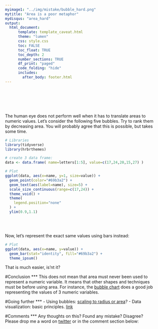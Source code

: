 ```yaml
---
myimage1: "../img/mistake/bubble_hard.png"
mytitle: "Area is a poor metaphor"
mydisqus: "area_hard"
output:
  html_document:
      template: template_caveat.html
      theme: "lumen"
      css: style.css
      toc: FALSE
      toc_float: TRUE
      toc_depth: 2
      number_sections: TRUE
      df_print: "paged"
      code_folding: "hide"
      includes: 
        after_body: footer.html
---
```


<br><br><br><br>
<div class="mycontent">

The human eye does not perform well when it has to translate areas to numeric values. Let's consider the following five bubbles. Try to rank them by decreasing area. You will probably agree that this is possible, but takes some time.  

```r
# Libraries
library(tidyverse)
library(hrbrthemes)

# create 3 data frame:
data <- data.frame( name=letters[1:5], value=c(17,24,20,15,27) )

# Plot
ggplot(data, aes(x=name, y=1, size=value)) +
  geom_point(color="#69b3a2") +
  geom_text(aes(label=name), size=5) +
  scale_size_continuous(range=c(17,24)) +
  theme_void() +
  theme(
    legend.position="none"
  ) +
  ylim(0.9,1.1)
```


<br><br>



Now, let's represent the exact same values using bars instead:

```r
# Plot
ggplot(data, aes(x=name, y=value)) +
  geom_bar(stat="identity", fill="#69b3a2") +
  theme_ipsum()
```

That is much easier, is'nt it?





#Conclusion
***
This does not mean that area must never been used to represent a numeric variable. It means that other shapes and techniques must be before using area. For instance, the [bubble chart](https://www.data-to-viz.com/graph/bubble.html) does a good job representing the values of 3 numeric variables.




#Going further
***
- Using bubbles: [scaling to radius or area](file:///Users/y.holtz/Documents/data_to_viz/caveat/radius_or_area.html)? 
- Data visualization: basic principles. [link](http://paldhous.github.io/ucb/2016/dataviz/week2.html)



#Comments
***
Any thoughts on this? Found any mistake? Disagree? Please drop me a word on [twitter](https://twitter.com/R_Graph_Gallery) or in the comment section below:
<br>



</div>













